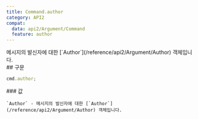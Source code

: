 ```yaml
---
title: Command.author
category: API2
compat:
  data: api2/Argument/Command
  feature: author
---
```


<Section>
  메시지의 발신자에 대한 [`Author`](/reference/api2/Argument/Author) 객체입니다.
</Section>
<Section>
  ## 구문

  ~~~js
  cmd.author;
  ~~~

  <Section>
    ### 값

    `Author` - 메시지의 발신자에 대한 [`Author`](/reference/api2/Argument/Author) 객체입니다.
  </Section>
</Section>